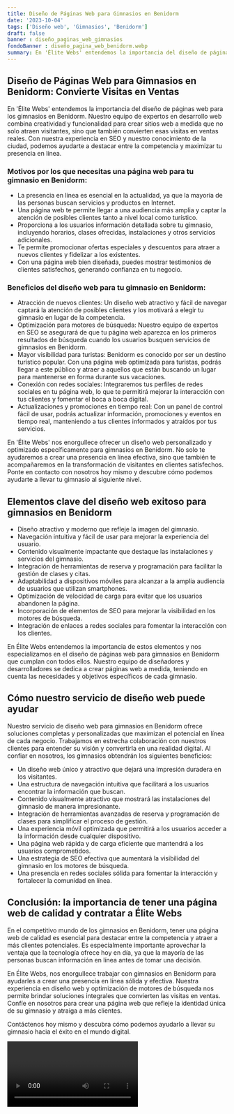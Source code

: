 ```yaml
---
title: Diseño de Páginas Web para Gimnasios en Benidorm
date: '2023-10-04'
tags: ['Diseño web', 'Gimnasios', 'Benidorm']
draft: false
banner : diseño_paginas_web_gimnasios
fondoBanner : diseño_pagina_web_benidorm.webp
summary: En 'Élite Webs' entendemos la importancia del diseño de páginas web para los gimnasios en Benidorm. Nuestro equipo de expertos en desarrollo web combina creatividad y funcionalidad para crear sitios web a medida que no solo atraen visitantes, sino que también convierten esas visitas en ventas reales. Con nuestra experiencia en SEO y nuestro conocimiento de la ciudad, podemos ayudarte a destacar entre la competencia y maximizar tu presencia en línea.
---
```


## Diseño de Páginas Web para Gimnasios en Benidorm: Convierte Visitas en Ventas

En 'Élite Webs' entendemos la importancia del diseño de páginas web para los gimnasios en Benidorm. Nuestro equipo de expertos en desarrollo web combina creatividad y funcionalidad para crear sitios web a medida que no solo atraen visitantes, sino que también convierten esas visitas en ventas reales. Con nuestra experiencia en SEO y nuestro conocimiento de la ciudad, podemos ayudarte a destacar entre la competencia y maximizar tu presencia en línea.

### Motivos por los que necesitas una página web para tu gimnasio en Benidorm:

- La presencia en línea es esencial en la actualidad, ya que la mayoría de las personas buscan servicios y productos en Internet.
- Una página web te permite llegar a una audiencia más amplia y captar la atención de posibles clientes tanto a nivel local como turístico.
- Proporciona a los usuarios información detallada sobre tu gimnasio, incluyendo horarios, clases ofrecidas, instalaciones y otros servicios adicionales.
- Te permite promocionar ofertas especiales y descuentos para atraer a nuevos clientes y fidelizar a los existentes.
- Con una página web bien diseñada, puedes mostrar testimonios de clientes satisfechos, generando confianza en tu negocio.

### Beneficios del diseño web para tu gimnasio en Benidorm:

- Atracción de nuevos clientes: Un diseño web atractivo y fácil de navegar captará la atención de posibles clientes y los motivará a elegir tu gimnasio en lugar de la competencia.
- Optimización para motores de búsqueda: Nuestro equipo de expertos en SEO se asegurará de que tu página web aparezca en los primeros resultados de búsqueda cuando los usuarios busquen servicios de gimnasios en Benidorm.
- Mayor visibilidad para turistas: Benidorm es conocido por ser un destino turístico popular. Con una página web optimizada para turistas, podrás llegar a este público y atraer a aquellos que están buscando un lugar para mantenerse en forma durante sus vacaciones.
- Conexión con redes sociales: Integraremos tus perfiles de redes sociales en tu página web, lo que te permitirá mejorar la interacción con tus clientes y fomentar el boca a boca digital.
- Actualizaciones y promociones en tiempo real: Con un panel de control fácil de usar, podrás actualizar información, promociones y eventos en tiempo real, manteniendo a tus clientes informados y atraídos por tus servicios.

En 'Élite Webs' nos enorgullece ofrecer un diseño web personalizado y optimizado específicamente para gimnasios en Benidorm. No solo te ayudaremos a crear una presencia en línea efectiva, sino que también te acompañaremos en la transformación de visitantes en clientes satisfechos. Ponte en contacto con nosotros hoy mismo y descubre cómo podemos ayudarte a llevar tu gimnasio al siguiente nivel.

<GifSeo />

<Cta />

## Elementos clave del diseño web exitoso para gimnasios en Benidorm

- Diseño atractivo y moderno que refleje la imagen del gimnasio.
- Navegación intuitiva y fácil de usar para mejorar la experiencia del usuario.
- Contenido visualmente impactante que destaque las instalaciones y servicios del gimnasio.
- Integración de herramientas de reserva y programación para facilitar la gestión de clases y citas.
- Adaptabilidad a dispositivos móviles para alcanzar a la amplia audiencia de usuarios que utilizan smartphones.
- Optimización de velocidad de carga para evitar que los usuarios abandonen la página.
- Incorporación de elementos de SEO para mejorar la visibilidad en los motores de búsqueda.
- Integración de enlaces a redes sociales para fomentar la interacción con los clientes.

En Élite Webs entendemos la importancia de estos elementos y nos especializamos en el diseño de páginas web para gimnasios en Benidorm que cumplan con todos ellos. Nuestro equipo de diseñadores y desarrolladores se dedica a crear páginas web a medida, teniendo en cuenta las necesidades y objetivos específicos de cada gimnasio.

## Cómo nuestro servicio de diseño web puede ayudar

Nuestro servicio de diseño web para gimnasios en Benidorm ofrece soluciones completas y personalizadas que maximizan el potencial en línea de cada negocio. Trabajamos en estrecha colaboración con nuestros clientes para entender su visión y convertirla en una realidad digital. Al confiar en nosotros, los gimnasios obtendrán los siguientes beneficios:

- Un diseño web único y atractivo que dejará una impresión duradera en los visitantes.
- Una estructura de navegación intuitiva que facilitará a los usuarios encontrar la información que buscan.
- Contenido visualmente atractivo que mostrará las instalaciones del gimnasio de manera impresionante.
- Integración de herramientas avanzadas de reserva y programación de clases para simplificar el proceso de gestión.
- Una experiencia móvil optimizada que permitirá a los usuarios acceder a la información desde cualquier dispositivo.
- Una página web rápida y de carga eficiente que mantendrá a los usuarios comprometidos.
- Una estrategia de SEO efectiva que aumentará la visibilidad del gimnasio en los motores de búsqueda.
- Una presencia en redes sociales sólida para fomentar la interacción y fortalecer la comunidad en línea.

## Conclusión: la importancia de tener una página web de calidad y contratar a Élite Webs

En el competitivo mundo de los gimnasios en Benidorm, tener una página web de calidad es esencial para destacar entre la competencia y atraer a más clientes potenciales. Es especialmente importante aprovechar la ventaja que la tecnología ofrece hoy en día, ya que la mayoría de las personas buscan información en línea antes de tomar una decisión.

En Élite Webs, nos enorgullece trabajar con gimnasios en Benidorm para ayudarles a crear una presencia en línea sólida y efectiva. Nuestra experiencia en diseño web y optimización de motores de búsqueda nos permite brindar soluciones integrales que convierten las visitas en ventas. Confíe en nosotros para crear una página web que refleje la identidad única de su gimnasio y atraiga a más clientes.

Contáctenos hoy mismo y descubra cómo podemos ayudarlo a llevar su gimnasio hacia el éxito en el mundo digital.

<Video />

<CtaBot job='Gimnasios' city='Benidorm'/>

<Gmaps query='Benidorm+españa+maps' />